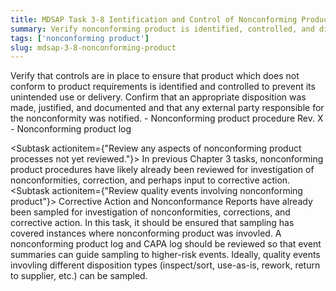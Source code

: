 ```yaml
---
title: MDSAP Task 3-8 Ientification and Control of Nonconforming Product
summary: Verify nonconforming product is identified, controlled, and dispositioned.
tags: ['nonconforming product']
slug: mdsap-3-8-nonconforming-product
---
```


<RegLang>
Verify that controls are in place to ensure that product which does not conform to product requirements is identified and controlled to prevent its unintended use or delivery.
Confirm that an appropriate disposition was made, justified, and documented and that any external party responsible for the nonconformity was notified.
</RegLang>
<QdocList docs={['nonconforming product procedure', 'nonconforming product log']}/>

<ReportLang>
- Nonconforming product procedure Rev. X
- Nonconforming product log
</ReportLang>

<Subtask actionitem={"Review any aspects of nonconforming product processes not yet reviewed."}>
In previous Chapter 3 tasks, nonconforming product procedures have likely already been reviewed for investigation of nonconformities, correction, and perhaps input to corrective action.  
</Subtask>
<Subtask actionitem={"Review quality events involving nonconforming product"}>
Corrective Action and Nonconformance Reports have already been sampled for investigation of nonconformities, corrections, and corrective action.  In this task, it should be ensured that sampling has covered instances where nonconforming product was invovled.  A nonconforming product log and CAPA log should be reviewed so that event summaries can guide sampling to higher-risk events. 
Ideally, quality events invovling different disposition types (inspect/sort, use-as-is, rework, return to supplier, etc.) can be sampled. 
</Subtask>



